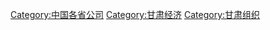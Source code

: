 {{Category diffuse}}

[[Category:中国各省公司|Category:中国各省公司]]
[[Category:甘肃经济|Category:甘肃经济]]
[[Category:甘肃组织|Category:甘肃组织]]